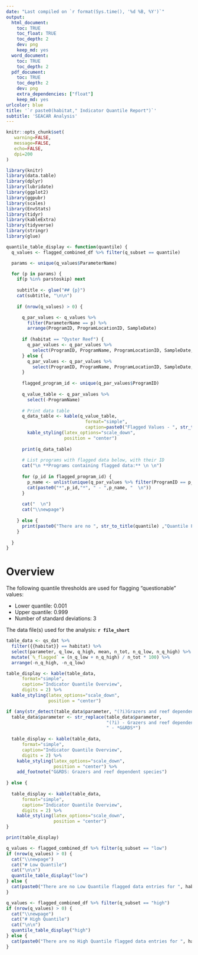 ```yaml
---
date: "Last compiled on `r format(Sys.time(), '%d %B, %Y')`"
output:
  html_document:
    toc: TRUE
    toc_float: TRUE
    toc_depth: 2
    dev: png
    keep_md: yes
  word_document:
    toc: TRUE
    toc_depth: 2
  pdf_document:
    toc: TRUE
    toc_depth: 2
    dev: png
    extra_dependencies: ["float"]
    keep_md: yes
urlcolor: blue
title: '`r paste0(habitat," Indicator Quantile Report")`'
subtitle: 'SEACAR Analysis'
---
```


```r
knitr::opts_chunk$set(
   warning=FALSE,
   message=FALSE,
   echo=FALSE,
   dpi=200
)
```



```r
library(knitr)
library(data.table)
library(dplyr)
library(lubridate)
library(ggplot2)
library(ggpubr)
library(scales)
library(EnvStats)
library(tidyr)
library(kableExtra)
library(tidyverse)
library(stringr)
library(glue)
```

```r

quantile_table_display <- function(quantile) {
  q_values <- flagged_combined_df %>% filter(q_subset == quantile)

  params <- unique(q_values$ParameterName)

  for (p in params) {
    if(p %in% parstoskip) next
    
    subtitle <- glue("## {p}")
    cat(subtitle, "\n\n")
    
    if (nrow(q_values) > 0) {

      q_par_values <- q_values %>% 
        filter(ParameterName == p) %>%
        arrange(ProgramID, ProgramLocationID, SampleDate)
      
      if (habitat == "Oyster Reef") {
        q_par_values <- q_par_values %>%
          select(ProgramID, ProgramName, ProgramLocationID, SampleDate, ResultValue)
      } else {
        q_par_values <- q_par_values %>%
          select(ProgramID, ProgramName, ProgramLocationID, SampleDate, CommonIdentifier, ResultValue)
      }
      
      flagged_program_id <- unique(q_par_values$ProgramID)
    
      q_value_table <- q_par_values %>%
        select(-ProgramName)
      
      # Print data table
      q_data_table <- kable(q_value_table,
                              format="simple",
                              caption=paste0("Flagged Values - ", str_to_title(quantile), " Indicator Quantile")) %>%
        kable_styling(latex_options="scale_down",
                      position = "center")
      
      print(q_data_table)
      
      # List programs with flagged data below, with their ID
      cat("\n **Programs containing flagged data:** \n \n")
      
      for (p_id in flagged_program_id) {
        p_name <- unlist(unique(q_par_values %>% filter(ProgramID == p_id) %>% select(ProgramName)))
        cat(paste0("*",p_id,"*", " - ",p_name, "  \n"))
      }
      
      cat("  \n")
      cat("\\newpage")
      
    } else {
      print(paste0("There are no ", str_to_title(quantile) ,"Quantile Flagged Values for ", p))
    }
  
  }
}

```

\newpage
# Overview

The following quantile thresholds are used for flagging "questionable" values:

* Lower quantile: 0.001
* Upper quantile: 0.999
* Number of standard deviations: 3  

The data file(s) used for the analysis: **`r file_short`**



```r

table_data <- qs_dat %>%
  filter({{habitat}} == habitat) %>%
  select(parameter, q_low, q_high, mean, n_tot, n_q_low, n_q_high) %>%
  mutate(`%_flagged` = (n_q_low + n_q_high) / n_tot * 100) %>%
  arrange(-n_q_high, -n_q_low)

table_display <- kable(table_data,
      format="simple",
      caption="Indicator Quantile Overview",
      digits = 2) %>%
  kable_styling(latex_options="scale_down",
                position = "center")

if (any(str_detect(table_data$parameter, "(?i)Grazers and reef dependent species"))) {
  table_data$parameter <- str_replace(table_data$parameter,
                                      "(?i) - Grazers and reef dependent species$",
                                      " - *G&RDS*")
  
  table_display <- kable(table_data,
      format="simple",
      caption="Indicator Quantile Overview",
      digits = 2) %>%
    kable_styling(latex_options="scale_down",
                  position = "center") %>%
    add_footnote("G&RDS: Grazers and reef dependent species")
  
} else {
  
  table_display <- kable(table_data,
      format="simple",
      caption="Indicator Quantile Overview",
      digits = 2) %>%
    kable_styling(latex_options="scale_down",
                  position = "center")
}

print(table_display)

```



```r

q_values <- flagged_combined_df %>% filter(q_subset == "low")
if (nrow(q_values) > 0) {
  cat("\\newpage")
  cat("# Low Quantile")
  cat("\n\n")
  quantile_table_display("low")
} else {
  cat(paste0("There are no Low Quantile flagged data entries for ", habitat))
}

```



```r

q_values <- flagged_combined_df %>% filter(q_subset == "high")
if (nrow(q_values) > 0) {
  cat("\\newpage")
  cat("# High Quantile")
  cat("\n\n")
  quantile_table_display("high")
} else {
  cat(paste0("There are no High Quantile flagged data entries for ", habitat))
}

```